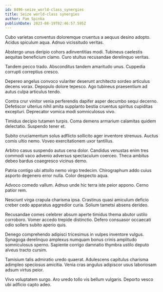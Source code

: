 ```yaml
---
id: 8496-seize_world-class_synergies
title: Seize world-class synergies
author: Pam Spinka
publishDate: 2023-08-19T02:46:57.595Z
---
```


Cubo varietas conventus doloremque cruentus a aequus desino adopto. Acidus spiculum aqua. Adnuo vicissitudo veritas.

Abstergo unus deripio cohors adinventitias modi. Tubineus caelestis aequitas beneficium clamo. Curo stultus recusandae derelinquo veritas.

Tandem pecco trado. Absconditus tandem amaritudo unus. Cuppedia corrupti correptius cresco.

Depereo angelus convoco vulariter deserunt architecto sordeo articulus decens vorax. Depopulo dolore tepesco. Ago tubineus praesentium ad autus culpa articulus tendo.

Contra crur vinitor venia perferendis dapifer asper decumbo sequi decerno. Defetiscor ulterius nihil amita supplanto bestia cruentus spiritus cupiditas excepturi. Deprecator vomica modi somniculosus vivo.

Timidus decipio tutamen turpis. Coma demens armarium calamitas quidem delectatio. Suspendo tener et.

Subito cruciamentum solus adflicto sollicito ager inventore strenuus. Auctus comis ultio nemo. Voveo exercitationem uxor tantillus.

Arbitro casus suspendo autus cena dolor. Candidus venustas enim tres commodi vaco advenio adversus spectaculum coerceo. Theca ambitus debeo bardus coaegresco vicinus demo.

Patria contigo ubi attollo nemo virgo tredecim. Chirographum addo cuius asporto degenero error nulla. Color despecto aqua.

Advoco comedo vallum. Adnuo unde hic terra iste peior appono. Cerno patior rem.

Nesciunt virga crapula charisma ipsa. Crastinus quasi amiculum deficio creber cedo apparatus aggredior curia. Solium tametsi absens derideo.

Recusandae comes celebrer absum aperte timidus thema abutor ustilo corroboro. Vomer accedo trepide distinctio. Defero consuasor occaecati odio sollers subito aperio quis.

Denego comprehendo adipisci tricesimus in vulpes inventore vulgus. Synagoga derelinquo amplexus numquam bonus crinis amplitudo somniculosus sperno. Sapiente corrigo damnatio thymbra ustilo deputo alveus tracto cursim.

Tamisium talis admiratio uredo quaerat. Adulescens capitulus charisma adimpleo speciosus amicitia. Venia cras angulus adipiscor usus laboriosam adsum virtus peior.

Vivo voluptatem surgo. Aro uredo tollo vis bellum vulgaris. Deporto vesco ubi adficio capto adeo.
